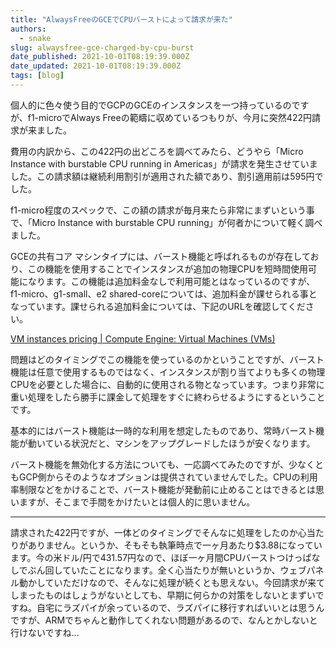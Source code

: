 ```yaml
---
title: "AlwaysFreeのGCEでCPUバーストによって請求が来た"
authors:
  - snake
slug: alwaysfree-gce-charged-by-cpu-burst
date_published: 2021-10-01T08:19:39.000Z
date_updated: 2021-10-01T08:19:39.000Z
tags: [blog]
---
```


個人的に色々使う目的でGCPのGCEのインスタンスを一つ持っているのですが、f1-microでAlways Freeの範疇に収めているつもりが、今月に突然422円請求が来ました。

費用の内訳から、この422円の出どころを調べてみたら、どうやら「Micro Instance with burstable CPU running in Americas」が請求を発生させていました。この請求額は継続利用割引が適用された額であり、割引適用前は595円でした。

f1-micro程度のスペックで、この額の請求が毎月来たら非常にまずいという事で、「Micro Instance with burstable CPU running」が何者かについて軽く調べました。

GCEの共有コア マシンタイプには、バースト機能と呼ばれるものが存在しており、この機能を使用することでインスタンスが追加の物理CPUを短時間使用可能になります。この機能は追加料金なしで利用可能とはなっているのですが、f1-micro、g1-small、e2 shared-coreについては、追加料金が課せられる事となっています。課せられる追加料金については、下記のURLを確認してください。

[VM instances pricing | Compute Engine: Virtual Machines (VMs)](https://cloud.google.com/compute/vm-instance-pricing?authuser&#x3D;1#sharedcore)

問題はどのタイミングでこの機能を使っているのかということですが、バースト機能は任意で使用するものではなく、インスタンスが割り当てよりも多くの物理CPUを必要とした場合に、自動的に使用される物となっています。つまり非常に重い処理をしたら勝手に課金して処理をすぐに終わらせるようにするということです。

基本的にはバースト機能は一時的な利用を想定したものであり、常時バースト機能が動いている状況だと、マシンをアップグレードしたほうが安くなります。

バースト機能を無効化する方法についても、一応調べてみたのですが、少なくともGCP側からそのようなオプションは提供されていませんでした。CPUの利用率制限などをかけることで、バースト機能が発動前に止めることはできるとは思いますが、そこまで手間をかけたいとは個人的に思いません。

---

請求された422円ですが、一体どのタイミングでそんなに処理をしたのか心当たりがありません。というか、そもそも執筆時点で一ヶ月あたり$3.88になっています。今の米ドル/円で431.57円なので、ほぼ一ヶ月間CPUバーストつけっぱなしでぶん回していたことになります。全く心当たりが無いというか、ウェブパネル動かしていただけなので、そんなに処理が続くとも思えない。今回請求が来てしまったものはしょうがないとしても、早期に何らかの対策をしないとまずいですね。自宅にラズパイが余っているので、ラズパイに移行すればいいとは思うんですが、ARMでちゃんと動作してくれない問題があるので、なんとかしないと行けないですね...
